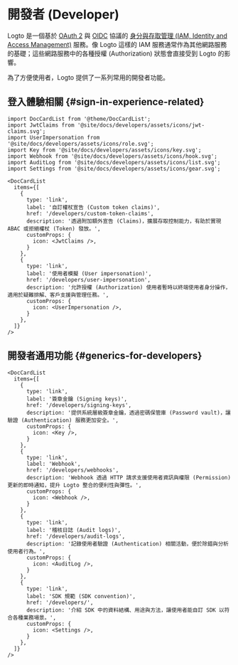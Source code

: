 # 開發者 (Developer)

Logto 是一個基於 [OAuth 2](https://auth.wiki/oauth-2.0) 與 [OIDC](https://auth.wiki/openid-connect) 協議的 [身分與存取管理 (IAM, Identity and Access Management)](https://auth.wiki/iam) 服務。像 Logto 這樣的 IAM 服務通常作為其他網路服務的基礎；這些網路服務中的各種授權 (Authorization) 狀態會直接受到 Logto 的影響。

為了方便使用者，Logto 提供了一系列常用的開發者功能。

## 登入體驗相關 \{#sign-in-experience-related}

```mdx-code-block
import DocCardList from '@theme/DocCardList';
import JwtClaims from '@site/docs/developers/assets/icons/jwt-claims.svg';
import UserImpersonation from '@site/docs/developers/assets/icons/role.svg';
import Key from '@site/docs/developers/assets/icons/key.svg';
import Webhook from '@site/docs/developers/assets/icons/hook.svg';
import AuditLog from '@site/docs/developers/assets/icons/list.svg';
import Settings from '@site/docs/developers/assets/icons/gear.svg';

<DocCardList
  items={[
    {
      type: 'link',
      label: '自訂權杖宣告 (Custom token claims)',
      href: '/developers/custom-token-claims',
      description: '透過附加額外宣告 (Claims)，擴展存取控制能力，有助於實現 ABAC 或拒絕權杖 (Token) 發放。',
      customProps: {
        icon: <JwtClaims />,
      }
    },
    {
      type: 'link',
      label: '使用者模擬 (User impersonation)',
      href: '/developers/user-impersonation',
      description: '允許授權 (Authorization) 使用者暫時以終端使用者身分操作，適用於疑難排解、客戶支援與管理任務。',
      customProps: {
        icon: <UserImpersonation />,
      }
    },
  ]}
/>
```

## 開發者通用功能 \{#generics-for-developers}

```mdx-code-block
<DocCardList
  items={[
    {
      type: 'link',
      label: '簽章金鑰 (Signing keys)',
      href: '/developers/signing-keys',
      description: '提供系統層級簽章金鑰，透過密碼保管庫 (Password vault)，讓驗證 (Authentication) 服務更加安全。',
      customProps: {
        icon: <Key />,
      }
    },
    {
      type: 'link',
      label: 'Webhook',
      href: '/developers/webhooks',
      description: 'Webhook 透過 HTTP 請求支援使用者資訊與權限 (Permission) 更新的即時通知，提升 Logto 整合的便利性與彈性。',
      customProps: {
        icon: <Webhook />,
      }
    },
    {
      type: 'link',
      label: '稽核日誌 (Audit logs)',
      href: '/developers/audit-logs',
      description: '記錄使用者驗證 (Authentication) 相關活動，便於除錯與分析使用者行為。',
      customProps: {
        icon: <AuditLog />,
      }
    },
    {
      type: 'link',
      label: 'SDK 規範 (SDK convention)',
      href: '/developers/',
      description: '介紹 SDK 中的資料結構、用途與方法，讓使用者能自訂 SDK 以符合各種業務場景。',
      customProps: {
        icon: <Settings />,
      }
    },
  ]}
/>
```
